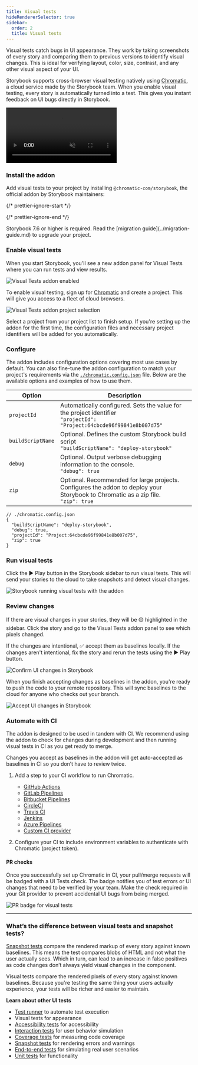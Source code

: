 ```yaml
---
title: Visual tests
hideRendererSelector: true
sidebar:
  order: 2
  title: Visual tests
---
```


Visual tests catch bugs in UI appearance. They work by taking screenshots of every story and comparing them to previous versions to identify visual changes. This is ideal for verifying layout, color, size, contrast, and any other visual aspect of your UI.

Storybook supports cross-browser visual testing natively using [Chromatic](https://www.chromatic.com/storybook/?ref=storybook_site), a cloud service made by the Storybook team. When you enable visual testing, every story is automatically turned into a test. This gives you instant feedback on UI bugs directly in Storybook.

<video autoPlay muted playsInline loop>
  <source src="component-visual-testing-optimized.mp4" type="video/mp4" />
</video>

### Install the addon

Add visual tests to your project by installing `@chromatic-com/storybook`, the official addon by Storybook maintainers:

{/* prettier-ignore-start */}

<CodeSnippets path="chromatic-storybook-add.md" />

{/* prettier-ignore-end */}

<Callout variant="info">
  Storybook 7.6 or higher is required. Read the [migration guide](../migration-guide.md) to upgrade your project.
</Callout>

### Enable visual tests

When you start Storybook, you'll see a new addon panel for Visual Tests where you can run tests and view results.

![Visual Tests addon enabled](../_assets/writing-tests/vta-enable.png)

To enable visual testing, sign up for [Chromatic](https://www.chromatic.com/start?startWithSignup=true\&ref=storybook_site) and create a project. This will give you access to a fleet of cloud browsers.

![Visual Tests addon project selection](../_assets/writing-tests/vta-select-project.png)

Select a project from your project list to finish setup. If you're setting up the addon for the first time, the configuration files and necessary project identifiers will be added for you automatically.

### Configure

The addon includes configuration options covering most use cases by default. You can also fine-tune the addon configuration to match your project's requirements via the [`./chromatic.config.json`](https://www.chromatic.com/docs/visual-tests-addon/#configure) file. Below are the available options and examples of how to use them.

| Option            | Description                                                                                                                             |
| ----------------- | --------------------------------------------------------------------------------------------------------------------------------------- |
| `projectId`       | Automatically configured. Sets the value for the project identifier <br /> `"projectId": "Project:64cbcde96f99841e8b007d75"`             |
| `buildScriptName` | Optional. Defines the custom Storybook build script <br /> `"buildScriptName": "deploy-storybook"`                                       |
| `debug`           | Optional. Output verbose debugging information to the console. <br /> `"debug": true`                                                    |
| `zip`             | Optional. Recommended for large projects. Configures the addon to deploy your Storybook to Chromatic as a zip file. <br /> `"zip": true` |

```jsonc
// ./chromatic.config.json
{
  "buildScriptName": "deploy-storybook",
  "debug": true,
  "projectId": "Project:64cbcde96f99841e8b007d75",
  "zip": true
}
```

### Run visual tests

Click the ▶️ Play button in the Storybook sidebar to run visual tests. This will send your stories to the cloud to take snapshots and detect visual changes.

![Storybook running visual tests with the addon](../_assets/writing-tests/vta-run-tests.png)

### Review changes

If there are visual changes in your stories, they will be 🟡 highlighted in the sidebar. Click the story and go to the Visual Tests addon panel to see which pixels changed.

If the changes are intentional, ✅ accept them as baselines locally. If the changes aren't intentional, fix the story and rerun the tests using the ▶️ Play button.

![Confirm UI changes in Storybook](../_assets/writing-tests/vta-changes-found.png)

When you finish accepting changes as baselines in the addon, you're ready to push the code to your remote repository. This will sync baselines to the cloud for anyone who checks out your branch.

![Accept UI changes in Storybook](../_assets/writing-tests/vta-changes-accepted.png)

### Automate with CI

The addon is designed to be used in tandem with CI. We recommend using the addon to check for changes during development and then running visual tests in CI as you get ready to merge.

Changes you accept as baselines in the addon will get auto-accepted as baselines in CI so you don’t have to review twice.

1. Add a step to your CI workflow to run Chromatic.

   * [GitHub Actions](https://chromatic.com/docs/github-actions?ref=storybook_docs)
   * [GitLab Pipelines](https://chromatic.com/docs/gitlab?ref=storybook_docs)
   * [Bitbucket Pipelines](https://chromatic.com/docs/bitbucket-pipelines?ref=storybook_docs)
   * [CircleCI](https://chromatic.com/docs/circleci?ref=storybook_docs)
   * [Travis CI](https://chromatic.com/docs/travisci?ref=storybook_docs)
   * [Jenkins](https://chromatic.com/docs/jenkins?ref=storybook_docs)
   * [Azure Pipelines](https://chromatic.com/docs/azure-pipelines?ref=storybook_docs)
   * [Custom CI provider](https://chromatic.com/docs/custom-ci-provider?ref=storybook_docs)

2. Configure your CI to include environment variables to authenticate with Chromatic (project token).

#### PR checks

Once you successfully set up Chromatic in CI, your pull/merge requests will be badged with a UI Tests check. The badge notifies you of test errors or UI changes that need to be verified by your team. Make the check required in your Git provider to prevent accidental UI bugs from being merged.

![PR badge for visual tests](../_assets/writing-tests/vta-prbadge-test.png)

***

### What’s the difference between visual tests and snapshot tests?

[Snapshot tests](./snapshot-testing.md) compare the rendered markup of every story against known baselines. This means the test compares blobs of HTML and not what the user actually sees. Which in turn, can lead to an increase in false positives as code changes don’t always yield visual changes in the component.

Visual tests compare the rendered pixels of every story against known baselines. Because you're testing the same thing your users actually experience, your tests will be richer and easier to maintain.

**Learn about other UI tests**

* [Test runner](./test-runner.md) to automate test execution
* Visual tests for appearance
* [Accessibility tests](./accessibility-testing.md) for accessibility
* [Interaction tests](./interaction-testing.md) for user behavior simulation
* [Coverage tests](./test-coverage.md) for measuring code coverage
* [Snapshot tests](./snapshot-testing.md) for rendering errors and warnings
* [End-to-end tests](./stories-in-end-to-end-tests.md) for simulating real user scenarios
* [Unit tests](./stories-in-unit-tests.md) for functionality
